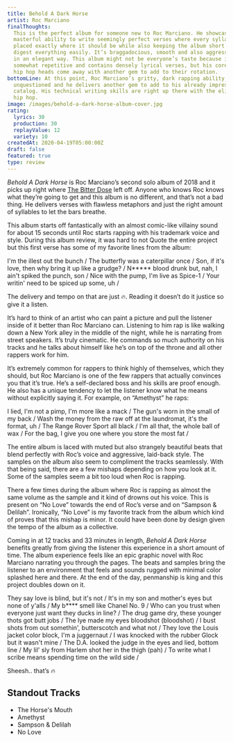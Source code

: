 ```yaml
---
title: Behold A Dark Horse
artist: Roc Marciano
finalThoughts:
  This is the perfect album for someone new to Roc Marciano. He showcases his
  masterful ability to write seemingly perfect verses where every syllable is
  placed exactly where it should be while also keeping the album short enough to
  digest everything easily. It’s braggadocious, smooth and also aggressive but
  in an elegant way. This album might not be everyone’s taste because it’s
  somewhat repetitive and contains densely lyrical verses, but his core fans and
  hip hop heads come away with another gem to add to their rotation.
bottomLine: At this point, Roc Marciano’s gritty, dark rapping ability should be
  unquestioned and he delivers another gem to add to his already impressive
  catalog. His technical writing skills are right up there with the elites of
  hip hop.
image: /images/behold-a-dark-horse-album-cover.jpg
rating:
  lyrics: 30
  production: 30
  replayValue: 12
  variety: 10
createdAt: 2020-04-19T05:00:00Z
draft: false
featured: true
type: review
---
```


_Behold A Dark Horse_ is Roc Marciano’s second solo album of 2018 and it picks up right where [The Bitter Dose](https://open.spotify.com/album/2fSadHflGE0MhtkwiymFBg?si=zXSFcTfmQimR8Lmca8qdDA) left off. Anyone who knows Roc knows what they’re going to get and this album is no different, and that’s not a bad thing. He delivers verses with flawless metaphors and just the right amount of syllables to let the bars breathe.

This album starts off fantastically with an almost comic-like villainy sound for about 15 seconds until Roc starts rapping with his trademark voice and style. During this album review, it was hard to not Quote the entire project but this first verse has some of my favorite lines from the album:

<Quote song="The Horse's Mouth">
  I'm the illest out the bunch / The butterfly was a caterpillar once / Son, if
  it's love, then why bring it up like a grudge? / N***** blood drunk but, nah,
  I ain't spiked the punch, son / Nice with the pump, I'm live as Spice-1 / Your
  writin' need to be spiced up some, uh /
</Quote>

The delivery and tempo on that are just 🔥. Reading it doesn’t do it justice so give it a listen.

<VideoEmbed src="https://www.youtube.com/embed/Qt1zAlrqwsU"></VideoEmbed>

It’s hard to think of an artist who can paint a picture and pull the listener inside of it better than Roc Marciano can. Listening to him rap is like walking down a New York alley in the middle of the night, while he is narrating from street speakers. It’s truly cinematic. He commands so much authority on his tracks and he talks about himself like he’s on top of the throne and all other rappers work for him.

It’s extremely common for rappers to think highly of themselves, which they should, but Roc Marciano is one of the few rappers that actually convinces you that it’s true. He’s a self-declared boss and his skills are proof enough. He also has a unique tendency to let the listener know what he means without explicitly saying it. For example, on “Amethyst” he raps:

<Quote song="Amethyst">
  I lied, I'm not a pimp, I'm more like a mack / The gun's worn in the small of
  my back / Wash the money from the raw off at the laundromat, it's the format,
  uh / The Range Rover Sport all black / I'm all that, the whole ball of wax /
  For the bag, I give you one where you store the most fat /
</Quote>

The entire album is laced with muted but also strangely beautiful beats that blend perfectly with Roc’s voice and aggressive, laid-back style. The samples on the album also seem to compliment the tracks seamlessly. With that being said, there are a few mishaps depending on how you look at it. Some of the samples seem a bit too loud when Roc is rapping.

There a few times during the album where Roc is rapping as almost the same volume as the sample and it kind of drowns out his voice. This is present on “No Love” towards the end of Roc’s verse and on “Sampson & Delilah”. Ironically, “No Love” is my favorite track from the album which kind of proves that this mishap is minor. It could have been done by design given the tempo of the album as a collective.

Coming in at 12 tracks and 33 minutes in length, _Behold A Dark Horse_ benefits greatly from giving the listener this experience in a short amount of time. The album experience feels like an epic graphic novel with Roc Marciano narrating you through the pages. The beats and samples bring the listener to an environment that feels and sounds rugged with minimal color splashed here and there. At the end of the day, penmanship is king and this project doubles down on it.

<Quote song="No Love">
  They say love is blind, but it's not / It's in my son and mother's eyes but
  none of y'alls / My b**** smell like Chanel No. 9 / Who can you trust when
  everyone just want they ducks in line? / The drug game dry, these younger
  thots got butt jobs / The lye made my eyes bloodshot (bloodshot) / I bust
  shots from out somethin', butterscotch and what not / They love the Louis
  jacket color block, I'm a juggernaut / I was knocked with the rubber Glock but
  it wasn't mine / The D.A. looked the judge in the eyes and lied, bottom line /
  My lil' sly from Harlem shot her in the thigh (pah) / To write what I scribe
  means spending time on the wild side /
</Quote>

Sheesh.. that’s 🔥

<VideoEmbed src="https://www.youtube.com/embed/HZ9MwqQ6JhA"></VideoEmbed>

## Standout Tracks

- The Horse's Mouth
- Amethyst
- Sampson & Delilah
- No Love
